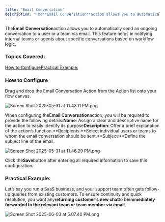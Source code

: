 ```yaml
---
title: "Email Conversation"
description: "The**Email Conversation**action allows you to automatically send an ongoing conversation to a user or a team via email. This feature helps in notifyin..."
---
```


The**Email Conversation**action allows you to automatically send an ongoing conversation to a user or a team via email. This feature helps in notifying internal teams or agents about specific conversations based on workflow logic.

### Topics Covered:

[How to Configure](https://support.salesmate.io/hc/en-us/articles/45880311949593-Email-Conversation#h_01JWFTV9RCHP891GM768ETEPMX)[Practical Example:](https://support.salesmate.io/hc/en-us/articles/45880311949593-Email-Conversation#h_01JWKRA2GXZF9XZ337EY67F487)

### How to Configure

Drag and drop the Email Conversation Action from the Action list onto your flow canvas.

![Screen Shot 2025-05-31 at 11.43.11 PM.png](./images/Screen-Shot-2025-05-31-at-11.43.11-PM.png)

When configuring the**Email Conversation**action, you will be required to provide the following details:**Name**: Assign a clear and descriptive name for the action to easily identify its purpose**Description**: Offer a brief explanation of the action’s function.**Recipients:**Select individual users or teams to whom the email conversation should be sent.**Subject:**Define the subject line of the email.

![Screen Shot 2025-05-31 at 11.46.29 PM.png](./images/Screen-Shot-2025-05-31-at-11.46.29-PM.png)

Click the**Save**button after entering all required information to save this configuration.

### Practical Example:

Let’s say you run a SaaS business, and your support team often gets follow-up queries from existing customers. To ensure continuity and quick resolution, you want any**returning customer’s new chat**to be**immediately forwarded to the relevant team or team member via email**.

![Screen Shot 2025-06-03 at 5.07.40 PM.png](./images/Screen-Shot-2025-06-03-at-5.07.40-PM.png)
